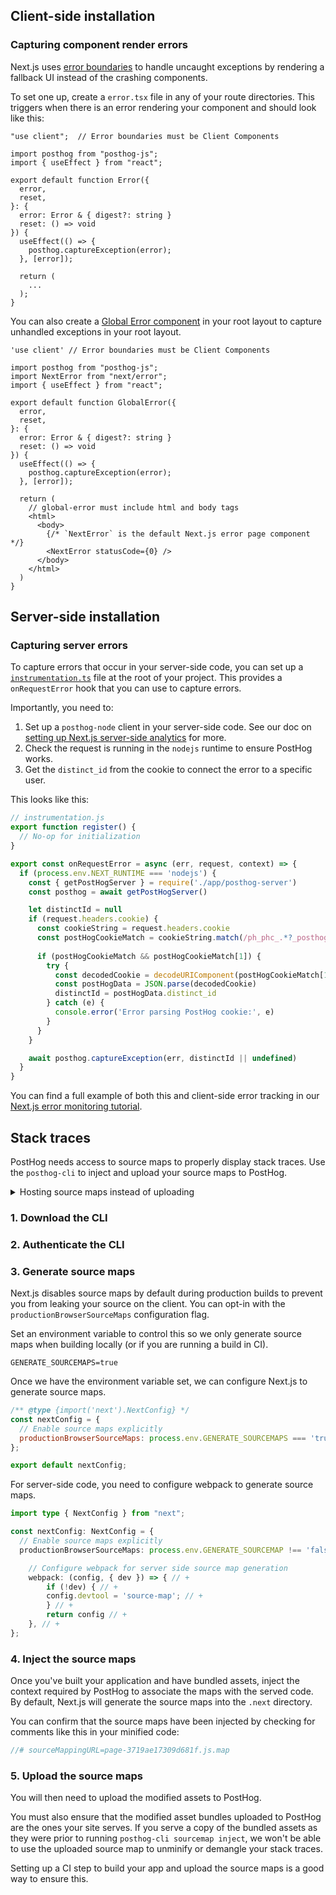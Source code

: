 
## Client-side installation

<NextJSInstall />

<JSWebErrorTracking />

### Capturing component render errors

Next.js uses [error boundaries](https://nextjs.org/docs/app/building-your-application/routing/error-handling#using-error-boundaries) to handle uncaught exceptions by rendering a fallback UI instead of the crashing components.

To set one up, create a `error.tsx` file in any of your route directories. This triggers when there is an error rendering your component and should look like this: 

```tsx file=error.tsx
"use client";  // Error boundaries must be Client Components

import posthog from "posthog-js";
import { useEffect } from "react";

export default function Error({
  error,
  reset,
}: {
  error: Error & { digest?: string }
  reset: () => void
}) {
  useEffect(() => {
    posthog.captureException(error);
  }, [error]);

  return (
    ...
  );
}
```

You can also create a [Global Error component](https://nextjs.org/docs/app/building-your-application/routing/error-handling#handling-global-errors) in your root layout to capture unhandled exceptions in your root layout.

```tsx file=app/global-error.tsx
'use client' // Error boundaries must be Client Components

import posthog from "posthog-js";
import NextError from "next/error";
import { useEffect } from "react";

export default function GlobalError({
  error,
  reset,
}: {
  error: Error & { digest?: string }
  reset: () => void
}) {
  useEffect(() => {
    posthog.captureException(error);
  }, [error]);

  return (
    // global-error must include html and body tags
    <html>
      <body>
        {/* `NextError` is the default Next.js error page component */}
        <NextError statusCode={0} />
      </body>
    </html>
  )
}
```

## Server-side installation

<NextJSInstallServer />

### Capturing server errors

To capture errors that occur in your server-side code, you can set up a [`instrumentation.ts`](https://nextjs.org/docs/app/building-your-application/optimizing/instrumentation) file at the root of your project. This provides a `onRequestError` hook that you can use to capture errors.

Importantly, you need to:

1. Set up a `posthog-node` client in your server-side code. See our doc on [setting up Next.js server-side analytics](/docs/libraries/next-js#server-side-analytics) for more.
2. Check the request is running in the `nodejs` runtime to ensure PostHog works. 
3. Get the `distinct_id` from the cookie to connect the error to a specific user.

This looks like this:

```js
// instrumentation.js
export function register() {
  // No-op for initialization
}

export const onRequestError = async (err, request, context) => {
  if (process.env.NEXT_RUNTIME === 'nodejs') {
    const { getPostHogServer } = require('./app/posthog-server')
    const posthog = await getPostHogServer()

    let distinctId = null
    if (request.headers.cookie) {
      const cookieString = request.headers.cookie
      const postHogCookieMatch = cookieString.match(/ph_phc_.*?_posthog=([^;]+)/)
      
      if (postHogCookieMatch && postHogCookieMatch[1]) {
        try {
          const decodedCookie = decodeURIComponent(postHogCookieMatch[1])
          const postHogData = JSON.parse(decodedCookie)
          distinctId = postHogData.distinct_id
        } catch (e) {
          console.error('Error parsing PostHog cookie:', e)
        }
      }
    }

    await posthog.captureException(err, distinctId || undefined)
  }
}
```

You can find a full example of both this and client-side error tracking in our [Next.js error monitoring tutorial](/tutorials/nextjs-error-monitoring).

## Stack traces

PostHog needs access to source maps to properly display stack traces. Use the `posthog-cli` to inject and upload your source maps to PostHog.



<details>
  <summary>Hosting source maps instead of uploading</summary>

  <HostingSourceMaps />

</details>

### 1. Download the CLI

<CLIDownload/>

### 2. Authenticate the CLI

<CLIAuthenticate />

### 3. Generate source maps

Next.js disables source maps by default during production builds to prevent you from leaking your source on the client. 
You can opt-in with the `productionBrowserSourceMaps` configuration flag.

Set an environment variable to control this so we only generate source maps when building locally 
(or if you are running a build in CI).

```file=.env.local
GENERATE_SOURCEMAPS=true
```

Once we have the environment variable set, we can configure Next.js to generate source maps.

```js file=next.config.js 
/** @type {import('next').NextConfig} */
const nextConfig = {
  // Enable source maps explicitly
  productionBrowserSourceMaps: process.env.GENERATE_SOURCEMAPS === 'true'
};

export default nextConfig;
```

For server-side code, you need to configure webpack to generate source maps.

```ts file=next.config.js
import type { NextConfig } from "next";

const nextConfig: NextConfig = {
  // Enable source maps explicitly
  productionBrowserSourceMaps: process.env.GENERATE_SOURCEMAP !== 'false',

    // Configure webpack for server side source map generation
    webpack: (config, { dev }) => { // +
        if (!dev) { // +
        config.devtool = 'source-map'; // +
        } // +
        return config // +
    }, // +
};
```

### 4. Inject the source maps

Once you've built your application and have bundled assets, inject the context required by PostHog 
to associate the maps with the served code. By default, Next.js will generate the source maps into the `.next` directory.

<CLIInject path="./.next" />

You can confirm that the source maps have been injected by checking for comments like this in your minified code:

```js
//# sourceMappingURL=page-3719ae17309d681f.js.map
```

### 5. Upload the source maps

You will then need to upload the modified assets to PostHog.

<CLIUpload path="./.next" />

You must also ensure that the modified asset bundles uploaded to PostHog are the ones your site serves. If you serve a copy of the bundled assets as they were prior to running `posthog-cli sourcemap inject`, we won't be able to use the uploaded source map to unminify or demangle your stack traces.

Setting up a CI step to build your app and upload the source maps is a good way to ensure this. 